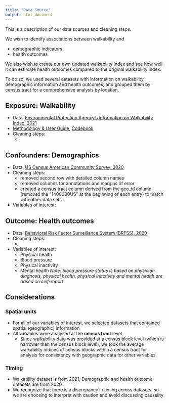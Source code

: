 ```yaml
---
title: "Data Source"
output: html_document
---
```


This is a description of our data sources and cleaning steps.

We wish to identify associations between walkability and 

* demographic indicators 
* health outcomes 

We also wish to create our own updated walkability index and see how well it can estimate health outcomes compared to the original walkability index.

To do so, we used several datasets with information on walkability, demographic information and health outcomes, and grouped them by census tract for a comprehensive analysis by location.


## Exposure: Walkability

* Data: [Environmental Protection Agency's information on Walkability Index, 2021](http://edg.epa.gov/metadata/catalog/search/resource/details.page?uuid=%7B251AFDD9-23A7-4068-9B27-A3048A7E6012%7D)
* [Methodology & User Guide](https://www.epa.gov/sites/default/files/2021-06/documents/national_walkability_index_methodology_and_user_guide_june2021.pdf), [Codebook](https://www.epa.gov/sites/default/files/2021-06/documents/epa_sld_3.0_technicaldocumentationuserguide_may2021.pdf)
* Cleaning steps:
  * 
  
## Confounders: Demographics
* Data: [US Census American Community Survey, 2020](https://data.census.gov/table?tid=ACSDP1Y2021.DP05)
* Cleaning steps:
  * removed second row with detailed column names
  * removed columns for annotations and margins of error
  * created a census tract column derived from the geo_id column (removed the "1400000US" at the beginning of each entry) to match with other data sets
* Variables of interest:
  
## Outcome: Health outcomes
* Data: [Behavioral Risk Factor Surveillance System (BRFSS), 2020](https://chronicdata.cdc.gov/500-Cities-Places/PLACES-Local-Data-for-Better-Health-Census-Tract-D/cwsq-ngmh/data)
* Cleaning steps:
  * 
* Variables of interest:
  * Physical health
  * Blood pressure
  * Physical inactivity
  * Mental health
  *Note: blood pressure status is based on physician diagnosis, physical health, physical inactivity and mental health are based on self-report*


## Considerations

### Spatial units
* For all of our variables of interest, we selected datasets that contained spatial (geographic) information
* All variables were analyzed at the **census tract** level
  * Since walkability data was provided at a census block level (which is narrower than the census block level), we took the average walkability indices of census blocks within a census tract for analysis for consistency with geographic data for other variables.
  
### Timing
* Walkability dataset is from 2021, Demographic and health outcome datasets are from 2020
* We recognize that there is a discrepancy in timing across datasets, so we are choosing to interpret with caution and avoid discussing causality





  
